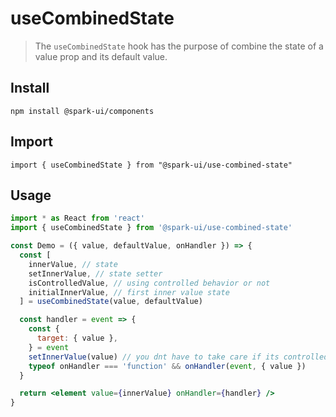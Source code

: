 
<Meta title="Hooks/useCombinedState" />

# useCombinedState

> The `useCombinedState` hook has the purpose of combine the state of a value prop and its default value.

## Install

```
npm install @spark-ui/components
```

## Import

```
import { useCombinedState } from "@spark-ui/use-combined-state"
```

## Usage

```jsx
import * as React from 'react'
import { useCombinedState } from '@spark-ui/use-combined-state'

const Demo = ({ value, defaultValue, onHandler }) => {
  const [
    innerValue, // state
    setInnerValue, // state setter
    isControlledValue, // using controlled behavior or not
    initialInnerValue, // first inner value state
  ] = useCombinedState(value, defaultValue)

  const handler = event => {
    const {
      target: { value },
    } = event
    setInnerValue(value) // you dnt have to take care if its controlled or not
    typeof onHandler === 'function' && onHandler(event, { value })
  }

  return <element value={innerValue} onHandler={handler} />
}
```

